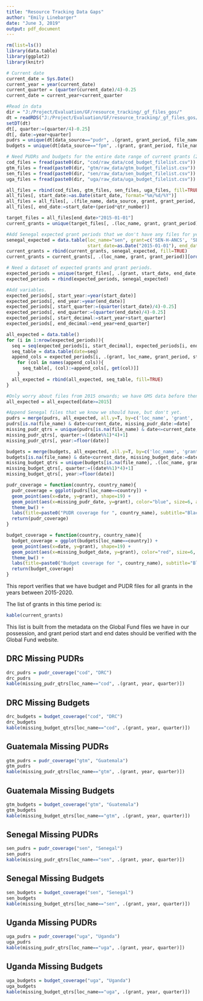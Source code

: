 ```yaml
---
title: "Resource Tracking Data Gaps"
author: "Emily Linebarger"
date: "June 3, 2019"
output: pdf_document
---
```


```r
rm(list=ls())
library(data.table) 
library(ggplot2)
library(knitr)

# Current date 
current_date = Sys.Date()
current_year = year(current_date)
current_quarter = (quarter(current_date)/4)-0.25
current_date = current_year+current_quarter

#Read in data 
dir = "J:/Project/Evaluation/GF/resource_tracking/_gf_files_gos/"
dt = readRDS("J:/Project/Evaluation/GF/resource_tracking/_gf_files_gos/combined_prepped_data/budget_pudr_iterations.rds")
setDT(dt)
dt[, quarter:=(quarter/4)-0.25]
dt[, date:=year+quarter]
pudrs = unique(dt[data_source=="pudr", .(grant, grant_period, file_name, date, loc_name, quarter, year)])
budgets = unique(dt[data_source=="fpm", .(grant, grant_period, file_name, date, loc_name, quarter, year)])

# Need PUDRs and budgets for the entire date range of current grants (2015-2020). 
cod_files = fread(paste0(dir, "cod/raw_data/cod_budget_filelist.csv"))
gtm_files = fread(paste0(dir, "gtm/raw_data/gtm_budget_filelist.csv"))
sen_files = fread(paste0(dir, "sen/raw_data/sen_budget_filelist.csv"))
uga_files = fread(paste0(dir, "uga/raw_data/uga_budget_filelist.csv"))

all_files = rbind(cod_files, gtm_files, sen_files, uga_files, fill=TRUE)
all_files[, start_date:=as.Date(start_date, format="%m/%d/%Y")]
all_files = all_files[, .(file_name, data_source, grant, grant_period, start_date, grant_status, loc_name, period, qtr_number)]
all_files[, end_date:=start_date+(period*qtr_number)]

target_files = all_files[end_date>"2015-01-01"]
current_grants = unique(target_files[, .(loc_name, grant, grant_period)][order(loc_name, grant, grant_period)])

#Add Senegal expected grant periods that we don't have any files for yet
senegal_expected = data.table(loc_name="sen", grant=c('SEN-H-ANCS', 'SEN-H-CNLS', 'SEN-M-PNLP', 'SEN-Z-MOH'), grant_period="2015-2017", 
                              start_date=as.Date("2015-01-01"), end_date=as.Date("2017-10-01"))
current_grants = rbind(current_grants, senegal_expected, fill=TRUE)
current_grants = current_grants[, .(loc_name, grant, grant_period)][order(loc_name, grant, grant_period)]

# Need a dataset of expected grants and grant periods. 
expected_periods = unique(target_files[, .(grant, start_date, end_date, loc_name, grant_period)])
expected_periods = rbind(expected_periods, senegal_expected)

#Add variables. 
expected_periods[, start_year:=year(start_date)]
expected_periods[, end_year:=year(end_date)]
expected_periods[, start_quarter:=(quarter(start_date)/4)-0.25] 
expected_periods[, end_quarter:=(quarter(end_date)/4)-0.25] 
expected_periods[, start_decimal:=start_year+start_quarter]
expected_periods[, end_decimal:=end_year+end_quarter]

all_expected = data.table()
for (i in 1:nrow(expected_periods)){
  seq = seq(expected_periods[i, start_decimal], expected_periods[i, end_decimal], by=0.25)
  seq_table = data.table(date=seq)
  append_cols = expected_periods[i, .(grant, loc_name, grant_period, start_year, end_year, start_quarter, end_quarter)]
    for (col in names(append_cols)){
      seq_table[, (col):=append_cols[, get(col)]]
    }  
  all_expected = rbind(all_expected, seq_table, fill=TRUE)
}

#Only worry about files from 2015 onwards; we have GMS data before then. 
all_expected = all_expected[date>=2015]

#Append Senegal files that we know we should have, but don't yet. 
pudrs = merge(pudrs, all_expected, all.y=T, by=c('loc_name', 'grant', 'grant_period', 'date'))
pudrs[is.na(file_name) & date<current_date, missing_pudr_date:=date]
missing_pudr_qtrs = unique(pudrs[is.na(file_name) & date<=current_date, .(loc_name, grant, date)])
missing_pudr_qtrs[, quarter:=((date%%1)*4)+1]
missing_pudr_qtrs[, year:=floor(date)]

budgets = merge(budgets, all_expected, all.y=T, by=c('loc_name', 'grant', 'grant_period', 'date'))
budgets[is.na(file_name) & date<current_date, missing_budget_date:=date]
missing_budget_qtrs = unique(budgets[is.na(file_name), .(loc_name, grant, date)])
missing_budget_qtrs[, quarter:=((date%%1)*4)+1]
missing_budget_qtrs[, year:=floor(date)]

pudr_coverage = function(country, country_name){
  pudr_coverage = ggplot(pudrs[loc_name==country]) + 
  geom_point(aes(x=date, y=grant), shape=19) + 
  geom_point(aes(x=missing_pudr_date, y=grant), color="blue", size=6, alpha=0.5, shape=15) +
  theme_bw() + 
  labs(title=paste0("PUDR coverage for ", country_name), subtitle="Black circles show expected grant quarters,\nand colored squares show missing data", x="Date", y="Grant", caption="*Only for grants active during 2015-2020")
  return(pudr_coverage)
}

budget_coverage = function(country, country_name){
  budget_coverage = ggplot(budgets[loc_name==country]) + 
  geom_point(aes(x=date, y=grant), shape=19) + 
  geom_point(aes(x=missing_budget_date, y=grant), color="red", size=6, alpha=0.5, shape=15) +
  theme_bw() + 
  labs(title=paste0("Budget coverage for ", country_name), subtitle="Black circles show expected grant quarters,\nand colored squares show missing data", x="Date", y="Grant", caption="*Only for grants active during 2015-2020")
  return(budget_coverage)
}


```

This report verifies that we have budget and PUDR files for all grants in the years between 2015-2020.  

The list of grants in this time period is:  
```r
kable(current_grants)
```

This list is built from the metadata on the Global Fund files we have in our possession, and grant period start and end dates should be verified with the Global Fund website. 

## DRC Missing PUDRs
```r
drc_pudrs = pudr_coverage("cod", "DRC")
drc_pudrs
kable(missing_pudr_qtrs[loc_name=="cod", .(grant, year, quarter)])
```

## DRC Missing Budgets 
```r
drc_budgets = budget_coverage("cod", "DRC")
drc_budgets
kable(missing_budget_qtrs[loc_name=="cod", .(grant, year, quarter)])
```

## Guatemala Missing PUDRs
```r
gtm_pudrs = pudr_coverage("gtm", "Guatemala")
gtm_pudrs
kable(missing_pudr_qtrs[loc_name=="gtm", .(grant, year, quarter)])
```

## Guatemala Missing Budgets 
```r
gtm_budgets = budget_coverage("gtm", "Guatemala")
gtm_budgets
kable(missing_budget_qtrs[loc_name=="gtm", .(grant, year, quarter)])
```

## Senegal Missing PUDRs
```r
sen_pudrs = pudr_coverage("sen", "Senegal")
sen_pudrs
kable(missing_pudr_qtrs[loc_name=="sen", .(grant, year, quarter)])
```

## Senegal Missing Budgets 
```r
sen_budgets = budget_coverage("sen", "Senegal")
sen_budgets
kable(missing_budget_qtrs[loc_name=="sen", .(grant, year, quarter)])
```

## Uganda Missing PUDRs
```r
uga_pudrs = pudr_coverage("uga", "Uganda")
uga_pudrs
kable(missing_pudr_qtrs[loc_name=="uga", .(grant, year, quarter)])
```

## Uganda Missing Budgets 
```r
uga_budgets = budget_coverage("uga", "Uganda")
uga_budgets
kable(missing_budget_qtrs[loc_name=="uga", .(grant, year, quarter)])
```


